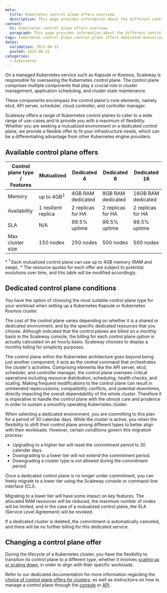 ```yaml
---
meta:
  title: Kubernetes control plane offers overview
  description: This page provides information about the different control plane offers available for Scaleway Kubernetes Kapsule and Kosmos
content:
  h1: Kubernetes control plane offers overview
  paragraph: This page provides information about the different control plane offers available for Scaleway Kubernetes Kapsule and Kosmos
tags: kubernetes control plane control-plane offers dedicated mutualized
dates:
  validation: 2023-08-31
  posted: 2023-08-31
categories:
  - kubernetes
---
```


On a managed Kubernetes service such as Kapsule or Kosmos, Scaleway is responsible for overseeing the Kubernetes control plane. The control plane comprises multiple components that play a crucial role in cluster management, application scheduling, and cluster state maintenance.

These components encompass the control plane's core elements, namely etcd, API server, scheduler, cloud controller, and controller manager.

Scaleway offers a range of Kubernetes control planes to cater to a wide range of use-cases and to provide you with a maximum of flexibility. Whether you are seeking a mutualized environment or a dedicated control plane, we provide a flexible offer to fit your infrastructure needs, which can be a differentiating advantage from other Kubernetes engine providers. 

## Available control plane offers

| Control plane type /<br />Features | Mutualized | Dedicated 4       | Dedicated 8       | Dedicated 16        |
|--------------------|---------------------------|-------------------|-------------------|--------------------|
| Memory             | up to 4GB<sup>1</sup>    | 4GB RAM dedicated | 8GB RAM dedicated | 16GB RAM dedicated |
| Availability       | 1 resilient replica       | 2 replicas for HA | 2 replicas for HA | 2 replicas for HA  |
| SLA                | N/A                       | 99.5% uptime      | 99.5% uptime      | 99.5% uptime       |
| Max cluster size   | 150 nodes                 | 250 nodes         | 500 nodes         | 500 nodes          |

<Message type="note">
  * <sup>1</sup> Each mutualized control plane can use up to 4GB memory (RAM and swap).
  * The resource quotas for each offer are subject to potential evolutions over time, and this table will be modified accordingly.
</Message>

## Dedicated control plane conditions

You have the option of choosing the most suitable control plane type for your workload when setting up a Kubernetes Kapsule or Kubernetes Kosmos cluster.

The cost of the control plane varies depending on whether it is a shared or dedicated environment, and by the specific dedicated resources that you choose. Although indicated that the control planes are billed on a monthly basis in the Scaleway console, the billing for each control plane option is actually calculated on an hourly basis. Scaleway chooses to display a monthly billing for simplicity purposes.

The control plane within the Kubernetes architecture goes beyond being just another component; it acts as the central command that orchestrates the cluster's activities. Comprising elements like the API server, etcd, scheduler, and controller manager, the control plane oversees critical operations including resource distribution, scheduling, health checks, and scaling. Making frequent modifications to the control plane can result in unintended repercussions, compatibility conflicts, and potential downtimes, directly impacting the overall dependability of the whole cluster. Therefore it is imperative to handle the control plane with the utmost care and prudence in order to sustain a smoothly operating Kubernetes cluster.

When selecting a dedicated environment, you are committing to this plan for a period of 30 calendar days. While the cluster is active, you retain the flexibility to shift their control plane among different types to better align with their workloads. However, certain conditions govern this migration process:

* Upgrading to a higher tier will reset the commitment period to 30 calendar days.
* Downgrading to a lower tier will not extend the commitment period.
* Downgrading a cluster type is not allowed during the commitment period.

Once a dedicated control plane is no longer under commitment, you can freely migrate to a lower tier using the Scaleway console or command-line interface (CLI).

<Message type="important">
  Migrating to a lower tier will have some impact on key features. The allocated RAM resources will be reduced, the maximum number of nodes will be limited, and in the case of a mutualized control plane, the SLA (Service Level Agreement) will be revoked.
</Message>

If a dedicated cluster is deleted, the commitment is automatically canceled, and there will be no further billing for this dedicated service.

## Changing a control plane offer

During the lifecycle of a Kubernetes cluster, you have the flexibility to transition its control plane to a different type, whether it involves [scaling up or scaling down](/faq/kubernetes/#can-i-change-the-plan-of-my-cluster's-control-plane), in order to align with their specific workloads.

Refer to our dedicated documentation for more information regarding the [choice of control plane offers for clusters](/faq/kubernetes/#can-i-choose-the-type-of-control-plane-for-my-cluster), as well as instructions on how to manage a control plane through the [console](/containers/kubernetes/how-to/edit-cluster/) or [API](https://www.scaleway.com/en/developers/api/kubernetes/).